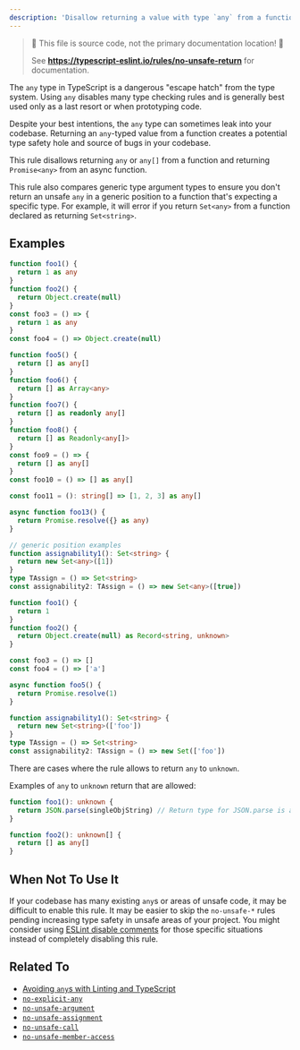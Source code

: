 ```yaml
---
description: 'Disallow returning a value with type `any` from a function.'
---
```



> 🛑 This file is source code, not the primary documentation location! 🛑
>
> See **https://typescript-eslint.io/rules/no-unsafe-return** for documentation.

The `any` type in TypeScript is a dangerous "escape hatch" from the type system.
Using `any` disables many type checking rules and is generally best used only as a last resort or when prototyping code.

Despite your best intentions, the `any` type can sometimes leak into your codebase.
Returning an `any`-typed value from a function creates a potential type safety hole and source of bugs in your codebase.

This rule disallows returning `any` or `any[]` from a function and returning `Promise<any>` from an async function.

This rule also compares generic type argument types to ensure you don't return an unsafe `any` in a generic position to a function that's expecting a specific type.
For example, it will error if you return `Set<any>` from a function declared as returning `Set<string>`.

## Examples

<Tabs>
<TabItem value="❌ Incorrect">

```ts
function foo1() {
  return 1 as any
}
function foo2() {
  return Object.create(null)
}
const foo3 = () => {
  return 1 as any
}
const foo4 = () => Object.create(null)

function foo5() {
  return [] as any[]
}
function foo6() {
  return [] as Array<any>
}
function foo7() {
  return [] as readonly any[]
}
function foo8() {
  return [] as Readonly<any[]>
}
const foo9 = () => {
  return [] as any[]
}
const foo10 = () => [] as any[]

const foo11 = (): string[] => [1, 2, 3] as any[]

async function foo13() {
  return Promise.resolve({} as any)
}

// generic position examples
function assignability1(): Set<string> {
  return new Set<any>([1])
}
type TAssign = () => Set<string>
const assignability2: TAssign = () => new Set<any>([true])
```

</TabItem>
<TabItem value="✅ Correct">

```ts
function foo1() {
  return 1
}
function foo2() {
  return Object.create(null) as Record<string, unknown>
}

const foo3 = () => []
const foo4 = () => ['a']

async function foo5() {
  return Promise.resolve(1)
}

function assignability1(): Set<string> {
  return new Set<string>(['foo'])
}
type TAssign = () => Set<string>
const assignability2: TAssign = () => new Set(['foo'])
```

</TabItem>
</Tabs>

There are cases where the rule allows to return `any` to `unknown`.

Examples of `any` to `unknown` return that are allowed:

```ts showPlaygroundButton
function foo1(): unknown {
  return JSON.parse(singleObjString) // Return type for JSON.parse is any.
}

function foo2(): unknown[] {
  return [] as any[]
}
```

## When Not To Use It

If your codebase has many existing `any`s or areas of unsafe code, it may be difficult to enable this rule.
It may be easier to skip the `no-unsafe-*` rules pending increasing type safety in unsafe areas of your project.
You might consider using [ESLint disable comments](https://eslint.org/docs/latest/use/configure/rules#using-configuration-comments-1) for those specific situations instead of completely disabling this rule.

## Related To

- [Avoiding `any`s with Linting and TypeScript](/blog/avoiding-anys)
- [`no-explicit-any`](./no-explicit-any.mdx)
- [`no-unsafe-argument`](./no-unsafe-argument.mdx)
- [`no-unsafe-assignment`](./no-unsafe-assignment.mdx)
- [`no-unsafe-call`](./no-unsafe-call.mdx)
- [`no-unsafe-member-access`](./no-unsafe-member-access.mdx)
